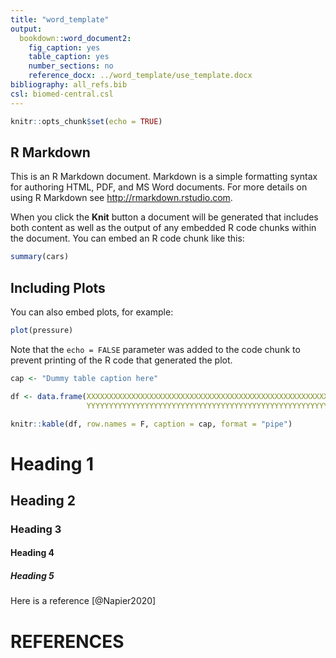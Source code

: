 ```yaml
---
title: "word_template"
output: 
  bookdown::word_document2: 
    fig_caption: yes
    table_caption: yes
    number_sections: no
    reference_docx: ../word_template/use_template.docx
bibliography: all_refs.bib
csl: biomed-central.csl
---
```



```r
knitr::opts_chunk$set(echo = TRUE)
```

## R Markdown

This is an R Markdown document. Markdown is a simple formatting syntax for authoring HTML, PDF, and MS Word documents. For more details on using R Markdown see <http://rmarkdown.rstudio.com>.

When you click the **Knit** button a document will be generated that includes both content as well as the output of any embedded R code chunks within the document. You can embed an R code chunk like this:

```r

summary(cars)

```

## Including Plots

You can also embed plots, for example:

```r

plot(pressure)

```

Note that the `echo = FALSE` parameter was added to the code chunk to prevent printing of the R code that generated the plot.

```r

cap <- "Dummy table caption here"

df <- data.frame(XXXXXXXXXXXXXXXXXXXXXXXXXXXXXXXXXXXXXXXXXXXXXXXXXXXXXXXX = "LONG_LONG_LONG_LONG_LONG_LONG_LONG_LONG_LONG_LONG_LONG_LONG_LONG_LONG_LONG_LONG_LONG_LONG_LONG", 
                 YYYYYYYYYYYYYYYYYYYYYYYYYYYYYYYYYYYYYYYYYYYYYYYYYYYYYYYY = "LONG_LONG_LONG_LONG_LONG_LONG_LONG_LONG_LONG_LONG_LONG_LONG_LONG_LONG_LONG_LONG_LONG_LONG_LONG")

knitr::kable(df, row.names = F, caption = cap, format = "pipe")

```

# Heading 1

## Heading 2

### Heading 3

#### Heading 4

##### Heading 5


Here is a reference [@Napier2020]

# REFERENCES